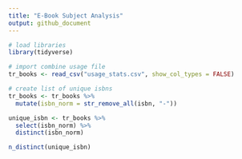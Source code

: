 ```yaml
---
title: "E-Book Subject Analysis"
output: github_document
---
```


```r
# load libraries
library(tidyverse)
```

```r
# import combine usage file
tr_books <- read_csv("usage_stats.csv", show_col_types = FALSE)
```

```r
# create list of unique isbns
tr_books <- tr_books %>%
  mutate(isbn_norm = str_remove_all(isbn, "-"))

unique_isbn <- tr_books %>%
  select(isbn_norm) %>%
  distinct(isbn_norm)

n_distinct(unique_isbn)
```


